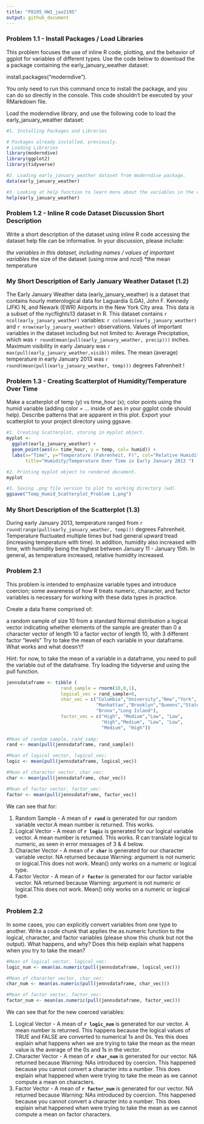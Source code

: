 ```yaml
---
title: "P8105_HW1_jao2195"
output: github_document
---
```


### Problem 1.1 - Install Packages / Load Libraries

This problem focuses the use of inline R code, plotting, and the behavior of ggplot for variables of different types.
Use the code below to download the a package containing the early_january_weather dataset:

install.packages("moderndive").

You only need to run this command once to install the package, and you can do so directly in the console. This code shouldn’t be executed by your RMarkdown file.

Load the moderndive library, and use the following code to load the early_january_weather dataset:

```r
#1. Installing Packages and Libraries 

# Packages already installed, previously. 
# Loading Libraries
library(moderndive)
library(ggplot2)
library(tidyverse)

#2. Loading early_january_weather dataset from moderndive package.
data(early_january_weather)

#3. Looking at help function to learn more about the variables in the dataset. 
help(early_january_weather)

```

### Problem 1.2 - Inline R code Dataset Discussion Short Description

Write a short description of the dataset using inline R code accessing the dataset help file can be informative. In your discussion, please include:

*the variables in this dataset, including names / values of important variables
*the size of the dataset (using nrow and ncol)
*the mean temperature

################################################################################
### My Short Description of Early January Weather Dataset (1.2)

The Early January Weather data (early_january_weather) is a dataset that contains hourly meterological data for Laguardia (LGA), John F. Kennedy (JFK) N, and Newark (EWR) Airports in the New York City area. This data is a subset of the nycflights13 dataset in R.  This dataset contains `r ncol(early_january_weather)` variables: `r colnames(early_january_weather)` and `r nrow(early_january_weather)` observations. Values of important variables in the dataset including but not limited to: Average Preciptation, which was `r round(mean(pull(early_january_weather, precip)))` inches. Maximum visibility in early January was `r max(pull(early_january_weather,visib))` miles. The mean (average) temperature in early January 2013 was `r round(mean(pull(early_january_weather, temp)))` degrees Fahrenheit !

################################################################################
### Problem 1.3 - Creating Scatterplot of Humidity/Temperature Over Time 

Make a scatterplot of temp (y) vs time_hour (x); color points using the humid variable (adding color = ... inside of aes in your ggplot code should help). Describe patterns that are apparent in this plot.
Export your scatterplot to your project directory using ggsave.


```r
#1. Creating Scatterplot, storing in myplot object.
myplot <-
  ggplot(early_january_weather) + 
  geom_point(aes(x= time_hour, y = temp, col= humid)) + 
  labs(x="Time", y="Temperature (Fahrenheit, F)", col="Relative Humidity", 
       title="Humidity/Temperature Over Time in Early January 2013 ") 

#2. Printing myplot object to rendered document.
myplot

#3. Saving .png file version to plot to working directory (wd).
ggsave("Temp_Humid_Scatterplot_Problem 1.png") 

```

################################################################################
### My Short Description of the Scatterplot (1.3)

During early January 2013, temperature ranged from `r round(range(pull(early_january_weather, temp)))` degrees Fahrenheit. 
Temperature fluctuated multiple times but had general upward tread (increasing temperature with time). 
In addition, humidity also increased with time, with humidity being the highest between January 11 - January 15th. 
In general, as temperature increased, relative humidity increased.

################################################################################
################################################################################

### Problem 2.1 

This problem is intended to emphasize variable types and introduce coercion; some awareness of how R treats numeric, character, and factor variables is necessary for working with these data types in practice.

Create a data frame comprised of:

a random sample of size 10 from a standard Normal distribution
a logical vector indicating whether elements of the sample are greater than 0
a character vector of length 10
a factor vector of length 10, with 3 different factor “levels”
Try to take the mean of each variable in your dataframe. What works and what doesn’t?

Hint: for now, to take the mean of a variable in a dataframe, you need to pull the variable out of the dataframe. Try loading the tidyverse and using the pull function.




```r


jennsdataframe <- tibble (
                    rand_sample = rnorm(10,0,1), 
                    logical_vec = rand_sample>0,
                    char_vec = c("Columbia","University","New","York",
                                 "Manhattan","Brooklyn","Queens","Staten Island",
                                 "Bronx","Long Island"), 
                    factor_vec = c("High", "Medium","Low", "Low", 
                                   "High","Medium", "Low", "Low", 
                                   "Medium", "High"))
  
#Mean of random sample, rand_samp:                  
rand <- mean(pull(jennsdataframe, rand_sample))

#Mean of logical vector, logical_vec:  
logic <- mean(pull(jennsdataframe, logical_vec))

#Mean of character vector, char_vec:  
char <- mean(pull(jennsdataframe, char_vec))

#Mean of factor vector, factor_vec:  
factor <- mean(pull(jennsdataframe, factor_vec))

```
We can see that for:

1) Random Sample - A mean of  **`r rand`** is generated for our random variable vector.A mean number is returned. This works.
2) Logical Vector - A mean of  **`r logic`** is generated for our logical variable vector. A mean number is returned. This works. R can translate logical to numeric, as seen in error messages of 3 & 4 below.
3) Character Vector - A mean of  **`r char`** is generated for our character variable vector. NA returned because Warning: argument is not numeric or logical.This does not work. Mean() only works on a numeric or logical type.
4) Factor Vector  - A mean of  **`r factor`** is generated for our factor variable vector. NA returned because Warning: argument is not numeric or logical.This does not work. Mean() only works on a numeric or logical type.


#################################
### Problem 2.2 
In some cases, you can explicitly convert variables from one type to another. Write a code chunk that applies the as.numeric function to the logical, character, and factor variables (please show this chunk but not the output). What happens, and why? Does this help explain what happens when you try to take the mean?

```r

#Mean of logical vector, logical_vec:  
logic_num <- mean(as.numeric(pull(jennsdataframe, logical_vec)))

#Mean of character vector, char_vec:  
char_num <- mean(as.numeric(pull(jennsdataframe, char_vec)))

#Mean of factor vector, factor_vec:  
factor_num <- mean(as.numeric(pull(jennsdataframe, factor_vec)))
```

We can see that for the new coerced variables:

1) Logical Vector - A mean of  **`r logic_num`** is generated for our vector. A mean number is returned. This happens because the logical values of TRUE and FALSE are converted to numerical 1s and 0s.  Yes this does explain what happens when we are trying to take the mean as the mean value is the average of the 0s and 1s in the vector. 
2) Character Vector - A mean of  **`r char_num`** is generated for our vector. NA returned because Warning: NAs introduced by coercion. This happened because you cannot convert a character into a number. This does explain what happened when were trying to take the mean as we cannot compute a mean on characters. 
3) Factor Vector  - A mean of  **`r factor_num`** is generated for our vector. NA returned because Warning: NAs introduced by coercion. This happened because you cannot convert a character into a number. This does explain what happened when were trying to take the mean as we cannot compute a mean on factor characters. 